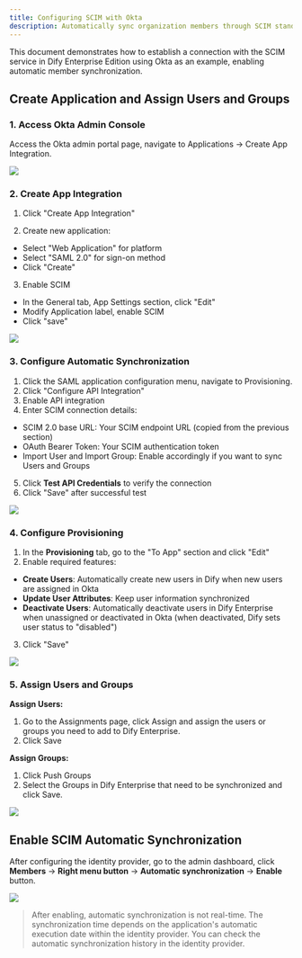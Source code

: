 ```yaml
---
title: Configuring SCIM with Okta
description: Automatically sync organization members through SCIM standard. Version ≥ v2.7.0
---
```


This document demonstrates how to establish a connection with the SCIM service in Dify Enterprise Edition using Okta as an example, enabling automatic member synchronization.

## Create Application and Assign Users and Groups

### 1. Access Okta Admin Console

Access the Okta admin portal page, navigate to Applications → Create App Integration.

![](https://assets-docs.dify.ai/2025/05/c5f569eb091dfd55d6cc131fb74192f4.png)

### 2. Create App Integration

1. Click "Create App Integration"

2. Create new application:
  - Select "Web Application" for platform
  - Select "SAML 2.0" for sign-on method 
  - Click "Create"

3. Enable SCIM
  - In the General tab, App Settings section, click "Edit"
  - Modify Application label, enable SCIM
  - Click "save"

![](https://assets-docs.dify.ai/2025/05/5e5031051743b7ad391b38030d5a7abd.png)

### 3. Configure Automatic Synchronization

1. Click the SAML application configuration menu, navigate to Provisioning.
2. Click "Configure API Integration"
3. Enable API integration
4. Enter SCIM connection details:
  - SCIM 2.0 base URL: Your SCIM endpoint URL (copied from the previous section)
  - OAuth Bearer Token: Your SCIM authentication token
  - Import User and Import Group: Enable accordingly if you want to sync Users and Groups

5. Click **Test API Credentials** to verify the connection
6. Click "Save" after successful test

![](https://assets-docs.dify.ai/2025/05/1dcde7b1f9fc3a26769ef91170f2be58.png)

### 4. Configure Provisioning

1. In the **Provisioning** tab, go to the "To App" section and click "Edit"
2. Enable required features:
  - **Create Users**: Automatically create new users in Dify when new users are assigned in Okta
  - **Update User Attributes**: Keep user information synchronized
  - **Deactivate Users**: Automatically deactivate users in Dify Enterprise when unassigned or deactivated in Okta (when deactivated, Dify sets user status to "disabled")
3. Click "Save"

![](https://assets-docs.dify.ai/2025/05/3f660720b6a51f9858e547ffc10e8bde.png)

### 5. Assign Users and Groups

**Assign Users:**

1. Go to the Assignments page, click Assign and assign the users or groups you need to add to Dify Enterprise.
2. Click Save

**Assign Groups:**

1. Click Push Groups
2. Select the Groups in Dify Enterprise that need to be synchronized and click Save.

![](https://assets-docs.dify.ai/2025/05/cbc2fdde9886807eed30c1e5d208f8cd.png)

## Enable SCIM Automatic Synchronization

After configuring the identity provider, go to the admin dashboard, click **Members** → **Right menu button** → **Automatic synchronization** → **Enable** button.

![](https://assets-docs.dify.ai/2025/05/08d3b05fc5dfaa1eb0a6b8bd523ea5f9.png)

> After enabling, automatic synchronization is not real-time. The synchronization time depends on the application's automatic execution date within the identity provider. You can check the automatic synchronization history in the identity provider.
